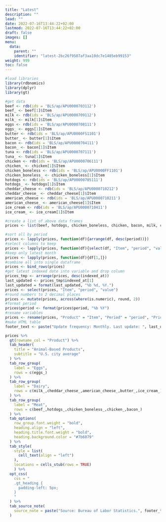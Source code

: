 ```yaml
---
title: "Latest"
description: ""
lead: ""
date: 2022-07-16T13:44:22+02:00
lastmod: 2022-07-16T13:44:22+02:00
draft: false
images: []
menu:
  data:
    parent: ""
    identifier: "latest-2bc26f9507af3aa10dc7e1485eb99153"
weight: 999
toc: false
---
```


```r
#load libraries
library(rdbnomics)
library(dplyr)
library(gt)
```
```r
#get data
beef <- rdb(ids = 'BLS/ap/APU0000703112')
beef_ <- beef[1]$Item
milk <- rdb(ids = 'BLS/ap/APU0000709112')
milk_ <- milk[1]$Item
eggs <- rdb(ids = 'BLS/ap/APU0000708111')
eggs_ <- eggs[1]$Item
butter <- rdb(ids = 'BLS/ap/APU0000FS1101')
butter_ <- butter[1]$Item
bacon <- rdb(ids = 'BLS/ap/APU0000704111')
bacon_ <- bacon[1]$Item
tuna <- rdb(ids = 'BLS/ap/APU0000707111')
tuna_ <- tuna[1]$Item
chicken <- rdb(ids = 'BLS/ap/APU0000706111')
chicken_ <- chicken[1]$Item
chicken_boneless <- rdb(ids = 'BLS/ap/APU0000FF1101')
chicken_boneless_ <- chicken_boneless[1]$Item
hotdogs <- rdb(ids = 'BLS/ap/APU0000705111')
hotdogs_ <- hotdogs[1]$Item
cheddar_cheese <- rdb(ids = 'BLS/ap/APU0000710212')
cheddar_cheese_ <- cheddar_cheese[1]$Item
american_cheese <- rdb(ids = 'BLS/ap/APU0000710211')
american_cheese_ <- american_cheese[1]$Item
ice_cream <- rdb(ids = 'BLS/ap/APU0000710411')
ice_cream_ <- ice_cream[1]$Item

#create a list of above data frames
prices <- list(beef, hotdogs, chicken_boneless, chicken, bacon, milk, cheddar_cheese, american_cheese, butter, ice_cream, eggs)

#sort all by period
prices <- lapply(prices, function(df){arrange(df, desc(period))})
#select columns to keep
prices <- lapply(prices, function(df){select(df, "Item", "period", "value", "indexed_at")})
#keep only latest month
prices <- lapply(prices, function(df){df[1,]})
#combine all into single dataframe
prices <- bind_rows(prices)
#get latest indexed date into variable and drop column
prices_tmp <- arrange(prices, desc(indexed_at))
last_updated <- prices_tmp$indexed_at[1]
last_updated = format(last_updated, "%b %d, %Y.")
prices <- select(prices, "Item", "period", "value")
#round numbers to 2 decimal places
prices <- mutate(prices, across(where(is.numeric), round, 2))
#format period
prices$period <- format(prices$period, "%b %Y")
#rename variables
prices <- rename(prices, "Product" = "Item", "Period" = "period", "Price" = "value")
#make HTML table
footer_text <- paste("Update frequency: Monthly. Last update: ", last_updated)

prices %>%
  gt(rowname_col = "Product") %>%
  tab_header(
    title = "Animal-Based Products",
    subtitle = "U.S. city average"
  ) %>%
  tab_row_group(
    label = "Eggs",
    rows = c(eggs_)
  ) %>%
  tab_row_group(
    label = "Dairy",
    rows = c(milk_,cheddar_cheese_,american_cheese_,butter_,ice_cream_)
  ) %>%
  tab_row_group(
    label = "Meat",
    rows = c(beef_,hotdogs_,chicken_boneless_,chicken_,bacon_)
  ) %>%
  tab_options(
    row_group.font.weight = "bold",
    heading.align = "left",
    heading.title.font.weight = "bold",
    heading.background.color = "#7b6079"
  ) %>%
  tab_style(
    style = list(
      cell_text(align = "left")
    ),
    locations = cells_stub(rows = TRUE)
    ) %>%
  opt_css(
    css = "
    .gt_heading {
      padding-left: 5px;
    }
    "
  ) %>%
  tab_source_note(
    source_note = paste("Source: Bureau of Labor Statistics.", footer_text)
  )
```